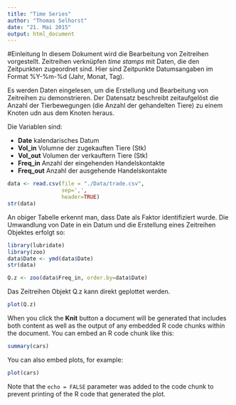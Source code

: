 ```yaml
---
title: "Time Series"
author: "Thomas Selhorst"
date: "21. Mai 2015"
output: html_document
---
```


#Einleitung
In diesem Dokument wird die Bearbeitung von Zeitreihen vorgestellt. Zeitreihen verknüpfen *time stamps* mit Daten, die den Zeitpunkten zugeordnet sind. Hier sind Zeitpunkte Datumsangaben im Format %Y-%m-%d (Jahr, Monat, Tag).

Es werden Daten eingelesen, um die Erstellung und Bearbeitung von Zeitreihen zu demonstrieren. Der Datensatz beschreibt zeitaufgelöst die Anzahl der Tierbewegungen (die Anzahl der gehandelten Tiere) zu einem Knoten udn aus dem Knoten heraus.

Die Variablen sind:

  * **Date** kalendarisches Datum
  * **Vol_in** Volumne der zugekauften Tiere (Stk)
  * **Vol_out** Volumen der verkauftern Tiere (Stk)
  * **Freq_in** Anzahl der eingehenden Handelskontakte
  * **Freq_out** Anzahl der ausgehende Handelskontakte
  

```r
data <- read.csv(file = "./Data/trade.csv",
                 sep=',',
                 header=TRUE)
str(data)
```

An obiger Tabelle erkennt man, dass Date als Faktor identifiziert wurde. Die Umwandlung von Date in ein Datum und die Erstellung eines Zeitreihen Objektes erfolgt so:
```r
library(lubridate)
library(zoo)
data$Date <- ymd(data$Date)
str(data)

Q.z <- zoo(data$Freq_in, order.by=data$Date)
```
Das Zeitreihen Objekt Q.z kann direkt geplottet werden.
```r
plot(Q.z)
```



When you click the **Knit** button a document will be generated that includes both content as well as the output of any embedded R code chunks within the document. You can embed an R code chunk like this:

```r
summary(cars)
```

You can also embed plots, for example:

```r
plot(cars)
```

Note that the `echo = FALSE` parameter was added to the code chunk to prevent printing of the R code that generated the plot.
